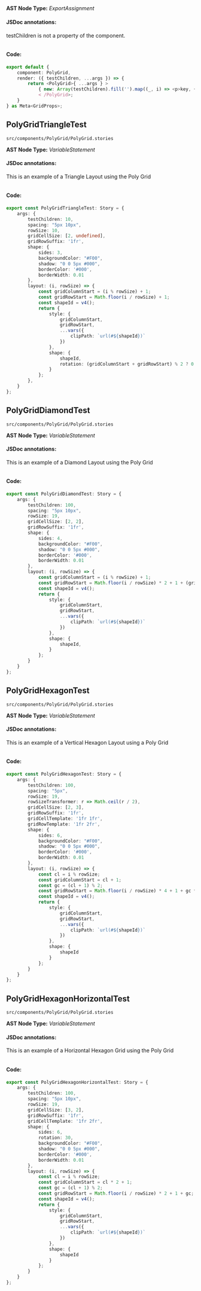 
<Meta title="src/components/PolyGrid/PolyGrid.stories" />

## 
**AST Node Type:** *ExportAssignment*

#### JSDoc annotations:

testChildren is not a property of the component.

```bash

```

#### Code:

```ts
export default {
    component: PolyGrid,
    render: ({ testChildren, ...args }) => {
        return <PolyGrid>{ ...args } >
            { new: Array(testChildren).fill('').map((_, i) => <p>key, { i } > { i } < /p>) }
            < /PolyGrid>;
    }
} as Meta<GridProps>;

```

## PolyGridTriangleTest
`src/components/PolyGrid/PolyGrid.stories`

**AST Node Type:** *VariableStatement*

#### JSDoc annotations:

This is an example of a Triangle Layout using the Poly Grid

```bash

```

#### Code:

```ts
export const PolyGridTriangleTest: Story = {
    args: {
        testChildren: 10,
        spacing: "5px 10px",
        rowSize: 10,
        gridCellSize: [2, undefined],
        gridRowSuffix: '1fr',
        shape: {
            sides: 3,
            backgroundColor: "#F00",
            shadow: "0 0 5px #000",
            borderColor: '#000',
            borderWidth: 0.01
        },
        layout: (i, rowSize) => {
            const gridColumnStart = (i % rowSize) + 1;
            const gridRowStart = Math.floor(i / rowSize) + 1;
            const shapeId = v4();
            return {
                style: {
                    gridColumnStart,
                    gridRowStart,
                    ...vars({
                        clipPath: `url(#${shapeId})`
                    })
                },
                shape: {
                    shapeId,
                    rotation: (gridColumnStart + gridRowStart) % 2 ? 0 : 180
                }
            };
        },
    }
};

```

## PolyGridDiamondTest
`src/components/PolyGrid/PolyGrid.stories`

**AST Node Type:** *VariableStatement*

#### JSDoc annotations:

This is an example of a Diamond Layout using the Poly Grid

```bash

```

#### Code:

```ts
export const PolyGridDiamondTest: Story = {
    args: {
        testChildren: 100,
        spacing: "5px 10px",
        rowSize: 19,
        gridCellSize: [2, 2],
        gridRowSuffix: '1fr',
        shape: {
            sides: 4,
            backgroundColor: "#F00",
            shadow: "0 0 5px #000",
            borderColor: '#000',
            borderWidth: 0.01
        },
        layout: (i, rowSize) => {
            const gridColumnStart = (i % rowSize) + 1;
            const gridRowStart = Math.floor(i / rowSize) * 2 + 1 + (gridColumnStart % 2);
            const shapeId = v4();
            return {
                style: {
                    gridColumnStart,
                    gridRowStart,
                    ...vars({
                        clipPath: `url(#${shapeId})`
                    })
                },
                shape: {
                    shapeId,
                }
            };
        }
    }
};

```

## PolyGridHexagonTest
`src/components/PolyGrid/PolyGrid.stories`

**AST Node Type:** *VariableStatement*

#### JSDoc annotations:

This is an example of a Vertical Hexagon Layout using a Poly Grid

```bash

```

#### Code:

```ts
export const PolyGridHexagonTest: Story = {
    args: {
        testChildren: 100,
        spacing: "5px",
        rowSize: 19,
        rowSizeTransformer: r => Math.ceil(r / 2),
        gridCellSize: [2, 3],
        gridRowSuffix: '1fr',
        gridCellTemplate: '1fr 1fr',
        gridRowTemplate: '1fr 2fr',
        shape: {
            sides: 6,
            backgroundColor: "#F00",
            shadow: "0 0 5px #000",
            borderColor: '#000',
            borderWidth: 0.01
        },
        layout: (i, rowSize) => {
            const cl = i % rowSize;
            const gridColumnStart = cl + 1;
            const gc = (cl + 1) % 2;
            const gridRowStart = Math.floor(i / rowSize) * 4 + 1 + gc * 2;
            const shapeId = v4();
            return {
                style: {
                    gridColumnStart,
                    gridRowStart,
                    ...vars({
                        clipPath: `url(#${shapeId})`
                    })
                },
                shape: {
                    shapeId
                }
            };
        }
    }
};

```

## PolyGridHexagonHorizontalTest
`src/components/PolyGrid/PolyGrid.stories`

**AST Node Type:** *VariableStatement*

#### JSDoc annotations:

This is an example of a Horizontal Hexagon Grid using the Poly Grid

```bash

```

#### Code:

```ts
export const PolyGridHexagonHorizontalTest: Story = {
    args: {
        testChildren: 100,
        spacing: "5px 10px",
        rowSize: 19,
        gridCellSize: [3, 2],
        gridRowSuffix: '1fr',
        gridCellTemplate: '1fr 2fr',
        shape: {
            sides: 6,
            rotation: 30,
            backgroundColor: "#F00",
            shadow: "0 0 5px #000",
            borderColor: '#000',
            borderWidth: 0.01
        },
        layout: (i, rowSize) => {
            const cl = i % rowSize;
            const gridColumnStart = cl * 2 + 1;
            const gc = (cl + 1) % 2;
            const gridRowStart = Math.floor(i / rowSize) * 2 + 1 + gc;
            const shapeId = v4();
            return {
                style: {
                    gridColumnStart,
                    gridRowStart,
                    ...vars({
                        clipPath: `url(#${shapeId})`
                    })
                },
                shape: {
                    shapeId
                }
            };
        }
    }
};

```

